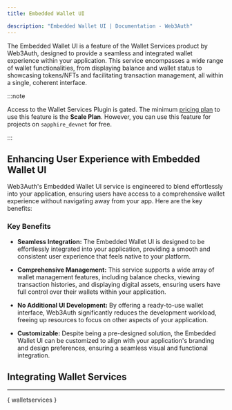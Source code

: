 ```yaml
---
title: Embedded Wallet UI

description: "Embedded Wallet UI | Documentation - Web3Auth"
---
```



The Embedded Wallet UI is a feature of the Wallet Services product by Web3Auth, designed to provide
a seamless and integrated wallet experience within your application. This service encompasses a wide
range of wallet functionalities, from displaying balance and wallet status to showcasing tokens/NFTs
and facilitating transaction management, all within a single, coherent interface.

:::note

Access to the Wallet Services Plugin is gated. The minimum
[pricing plan](https://web3auth.io/pricing.html) to use this feature is the **Scale Plan**. However,
you can use this feature for projects on `sapphire_devnet` for free.

:::

## Enhancing User Experience with Embedded Wallet UI

Web3Auth's Embedded Wallet UI service is engineered to blend effortlessly into your application,
ensuring users have access to a comprehensive wallet experience without navigating away from your
app. Here are the key benefits:

### Key Benefits

- **Seamless Integration:** The Embedded Wallet UI is designed to be effortlessly integrated into
  your application, providing a smooth and consistent user experience that feels native to your
  platform.

- **Comprehensive Management:** This service supports a wide array of wallet management features,
  including balance checks, viewing transaction histories, and displaying digital assets, ensuring
  users have full control over their wallets within your application.

- **No Additional UI Development:** By offering a ready-to-use wallet interface, Web3Auth
  significantly reduces the development workload, freeing up resources to focus on other aspects of
  your application.

- **Customizable:** Despite being a pre-designed solution, the Embedded Wallet UI can be customized
  to align with your application's branding and design preferences, ensuring a seamless visual and
  functional integration.

## Integrating Wallet Services

---

{ walletservices }
